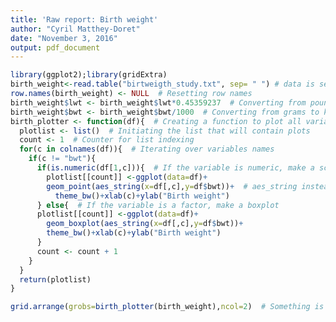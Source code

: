 ```yaml
---
title: 'Raw report: Birth weight'
author: "Cyril Matthey-Doret"
date: "November 3, 2016"
output: pdf_document
---
```


```r
library(ggplot2);library(gridExtra)
birth_weight<-read.table("birtweigth_study.txt", sep= " ") # data is separated by spaces (even though the format was originally csv)
row.names(birth_weight) <- NULL  # Resetting row names
birth_weight$lwt <- birth_weight$lwt*0.45359237  # Converting from pounds to kg
birth_weight$bwt <- birth_weight$bwt/1000  # Converting from grams to kg
birth_plotter <- function(df){  # Creating a function to plot all variables vs birth weight
  plotlist <- list()  # Initiating the list that will contain plots
  count <- 1  # Counter for list indexing
  for(c in colnames(df)){  # Iterating over variables names
    if(c != "bwt"){
      if(is.numeric(df[1,c])){  # If the variable is numeric, make a scatterplot
        plotlist[[count]] <-ggplot(data=df)+
        geom_point(aes_string(x=df[,c],y=df$bwt))+  # aes_string instead of aes to prevent erasing of values at last iteration
          theme_bw()+xlab(c)+ylab("Birth weight")
      } else{  # If the variable is a factor, make a boxplot
      plotlist[[count]] <-ggplot(data=df)+
        geom_boxplot(aes_string(x=df[,c],y=df$bwt))+
        theme_bw()+xlab(c)+ylab("Birth weight")
      }
      count <- count + 1
    }
  }
  return(plotlist)
}

```

```r
grid.arrange(grobs=birth_plotter(birth_weight),ncol=2)  # Something is wrong, premature babies are heavier...
```

